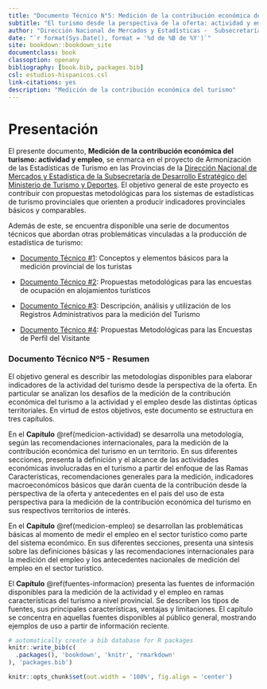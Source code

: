 ```yaml
---
title: "Documento Técnico N°5: Medición de la contribución económica del turismo"
subtitle: "El turismo desde la perspectiva de la oferta: actividad y empleo" 
author: "Dirección Nacional de Mercados y Estadísticas -  Subsecretaría de Desarrollo Estratégico"
date: "`r format(Sys.Date(), format = '%d de %B de %Y')`"
site: bookdown::bookdown_site
documentclass: book
classoption: openany
bibliography: [book.bib, packages.bib]
csl: estudios-hispanicos.csl
link-citations: yes
description: "Medición de la contribución económica del turismo"
---
```


# Presentación {.unnumbered}

El presente documento, **Medición de la contribución económica del turismo: actividad y empleo**, se enmarca en el proyecto de Armonización de las Estadísticas de Turismo en las Provincias de la [Dirección Nacional de Mercados y Estadística de la Subsecretaría de Desarrollo Estratégico del Ministerio de Turismo y Deportes](https://www.yvera.tur.ar/estadistica/){target="_blank"}. El objetivo general de este proyecto es contribuir con propuestas metodológicas para los sistemas de estadísticas de turismo provinciales que orienten a producir indicadores provinciales básicos y comparables.

Además de este, se encuentra disponible una serie de documentos técnicos que abordan otras problemáticas vinculadas a la producción de estadística de turismo:

-   [Documento Técnico \#1](https://dnme-minturdep.github.io/DT1_medicion_turismo/){target="_blank"}: Conceptos y elementos básicos para la medición provincial de los turistas

-   [Documento Técnico \#2](https://dnme-minturdep.github.io/DT2_encuestas/){target="_blank"}: Propuestas metodológicas para las encuestas de ocupación en alojamientos turísticos

-   [Documento Técnico \#3](https://dnme-minturdep.github.io/DT3_registros_adminsitrativos/){target="_blank"}: Descripción, análisis y utilización de los Registros Administrativos para la medición del Turismo

-   [Documento Técnico \#4](https://dnme-minturdep.github.io/DT4_perfiles/){target="_blank"}: Propuestas Metodológicas para las Encuestas de Perfil del Visitante

### Documento Técnico Nº5 - Resumen {.unnumbered}

El objetivo general es describir las metodologías disponibles para elaborar indicadores de la actividad del turismo desde la perspectiva de la oferta. En particular se analizan los desafíos de la medición de la contribución económica del turismo a la actividad y el empleo desde las distintas ópticas territoriales. En virtud de estos objetivos, este documento se estructura en tres capítulos.

En el **Capítulo** \@ref(medicion-actividad) se desarrolla una metodología, según las recomendaciones internacionales, para la medición de la contribución económica del turismo en un territorio. En sus diferentes secciones, presenta la definición y el alcance de las actividades económicas involucradas en el turismo a partir del enfoque de las Ramas Características, recomendaciones generales para la medición, indicadores macroeconómicos básicos que darán cuenta de la contribución desde la perspectiva de la oferta y antecedentes en el país del uso de esta perspectiva para la medición de la contribución económica del turismo en sus respectivos territorios de interés.


En el **Capítulo** \@ref(medicion-empleo) se desarrollan las problemáticas básicas al momento de medir el empleo en el sector turístico como parte del sistema económico. En sus diferentes secciones, presenta una síntesis sobre las definiciones básicas y las recomendaciones internacionales para la medición del empleo y los antecedentes nacionales de medición del empleo en el sector turístico.

El **Capítulo** \@ref(fuentes-informacion) presenta las fuentes de información disponibles para la medición de la actividad y el empleo en ramas características del turismo a nivel provincial. Se describen los tipos de fuentes, sus principales características, ventajas y limitaciones. El capítulo se concentra en aquellas fuentes disponibles al público general, mostrando ejemplos de uso a partir de información reciente.

```r
# automatically create a bib database for R packages
knitr::write_bib(c(
  .packages(), 'bookdown', 'knitr', 'rmarkdown'
), 'packages.bib')

knitr::opts_chunk$set(out.width = '100%', fig.align = 'center')
```

